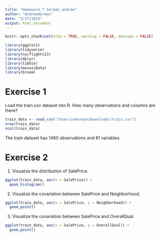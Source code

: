 ```yaml
---
title: "Homework_7_herman_andrew"
author: "AndrewHerman"
date: "3/17/2019"
output: html_document
---
```



```r
knitr::opts_chunk$set(echo = TRUE, warning = FALSE, message = FALSE)
```

```r
library(ggplot2)
library(tidyverse)
library(nycflights13)
library(dplyr)
library(tibble)
library(mosaicData)
library(broom)
```
# Exercise 1  
Load the train.csv dataset into R. How many observations and columns are there?

```r
train_data <- read_csv("/Users/aherman/Downloads/train.csv")
nrow(train_data)
ncol(train_data)
```

The train dataset has 1460 observations and 81 variables.

# Exercise 2  

1) Visualize the distribution of SalePrice.  
```r
ggplot(train_data, aes(x = SalePrice)) +
  geom_histogram()
```

2) Visualize the covariation between SalePrice and Neighborhood.  
```r
ggplot(train_data, aes(x = SalePrice, y = Neighborhood)) +
  geom_point()
```

3) Visualize the covariation between SalePrice and OverallQual.  
```r
ggplot(train_data, aes(x = SalePrice, y = OverallQual)) +
  geom_point()
```
